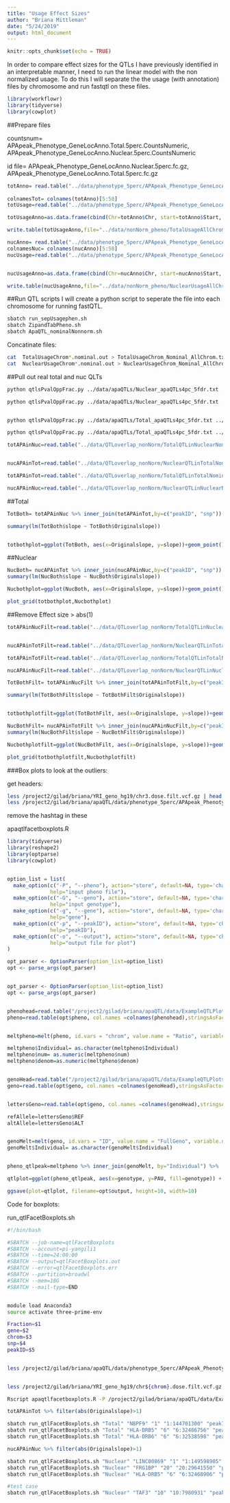 ```yaml
---
title: "Usage Effect Sizes"
author: "Briana Mittleman"
date: "5/24/2019"
output: html_document
---
```


```r
knitr::opts_chunk$set(echo = TRUE)
```

In order to compare effect sizes for the QTLs I have previously identified in an interpretable manner, I need to run the linear model with the non normalized usage. To do this I will separate the the usage (with annotation) files by chromosome and run fastqtl on these files.  

```r
library(workflowr)
library(tidyverse)
library(cowplot)
```

##Prepare files  

countsnum= APApeak_Phenotype_GeneLocAnno.Total.5perc.CountsNumeric, APApeak_Phenotype_GeneLocAnno.Nuclear.5perc.CountsNumeric

id file= APApeak_Phenotype_GeneLocAnno.Nuclear.5perc.fc.gz, APApeak_Phenotype_GeneLocAnno.Total.5perc.fc.gz



```r
totAnno= read.table("../data/phenotype_5perc/APApeak_Phenotype_GeneLocAnno.Total.5perc.fc.gz", stringsAsFactors = F, header = T) %>% separate(chrom, into=c("Chrchrom", "Start", "End", "ID"),sep=":") %>% mutate(Chr=str_sub(Chrchrom, 4, str_length(Chrchrom)))
                                                                                                                                                                                                                
colnamesTot= colnames(totAnno)[5:58]
totUsage=read.table("../data/phenotype_5perc/APApeak_Phenotype_GeneLocAnno.Total.5perc.CountsNumeric", stringsAsFactors = F, header = F, col.names = colnamesTot) 

totUsageAnno=as.data.frame(cbind(Chr=totAnno$Chr, start=totAnno$Start, end=totAnno$End, ID=totAnno$ID, totUsage ))

write.table(totUsageAnno,file="../data/nonNorm_pheno/TotalUsageAllChrom.txt", col.names = T, row.names = F, quote = F, sep="\t" )
```



```r
nucAnno= read.table("../data/phenotype_5perc/APApeak_Phenotype_GeneLocAnno.Nuclear.5perc.fc.gz", stringsAsFactors = F, header = T)%>% separate(chrom, into=c("Chrchrom", "Start", "End", "ID"),sep=":") %>% mutate(Chr=str_sub(Chrchrom, 4, str_length(Chrchrom)))
colnamesNuc= colnames(nucAnno)[5:58]
nucUsage=read.table("../data/phenotype_5perc/APApeak_Phenotype_GeneLocAnno.Nuclear.5perc.CountsNumeric", stringsAsFactors = F, header = F, col.names = colnamesNuc) 


nucUsageAnno=as.data.frame(cbind(Chr=nucAnno$Chr, start=nucAnno$Start, end=nucAnno$End, ID=nucAnno$ID, nucUsage ))

write.table(nucUsageAnno,file="../data/nonNorm_pheno/NuclearUsageAllChrom.txt", col.names = T, row.names = F, quote = F, sep="\t" )
```


##Run QTL scripts
I will create a python script to seperate the file into each chromosome for running fastQTL.  

```bash
sbatch run_sepUsagephen.sh
sbatch ZipandTabPheno.sh
sbatch ApaQTL_nominalNonnorm.sh
```

Concatinate files:  

```bash
cat  TotalUsageChrom*.nominal.out > TotalUsageChrom_Nominal_AllChrom.txt
cat  NuclearUsageChrom*.nominal.out > NuclearUsageChrom_Nominal_AllChrom.txt

```

##Pull out real total and nuc QLTs  


```bash
python qtlsPvalOppFrac.py ../data/apaQTLs/Nuclear_apaQTLs4pc_5fdr.txt ../data/nonNorm_pheno/TotalUsageChrom_Nominal_AllChrom.txt ../data/QTLoverlap_nonNorm/NuclearQTLinTotalNominal_nonNorm.txt  

python qtlsPvalOppFrac.py ../data/apaQTLs/Nuclear_apaQTLs4pc_5fdr.txt ../data/nonNorm_pheno/NuclearUsageChrom_Nominal_AllChrom.txt ../data/QTLoverlap_nonNorm/NuclearQTLinNuclearNominal_nonNorm.txt  


python qtlsPvalOppFrac.py ../data/apaQTLs/Total_apaQTLs4pc_5fdr.txt ../data/nonNorm_pheno/TotalUsageChrom_Nominal_AllChrom.txt ../data/QTLoverlap_nonNorm/TotalQTLinTotalNominal_nonNorm.txt  

python qtlsPvalOppFrac.py ../data/apaQTLs/Total_apaQTLs4pc_5fdr.txt ../data/nonNorm_pheno/NuclearUsageChrom_Nominal_AllChrom.txt ../data/QTLoverlap_nonNorm/TotalQTLinNuclearNominal_nonNorm.txt  
```



```r
totAPAinNuc=read.table("../data/QTLoverlap_nonNorm/TotalQTLinNuclearNominal_nonNorm.txt", header = F, stringsAsFactors = F, col.names=c("peakID", "snp", "dist", "pval", "slope"))


nucAPAinTot=read.table("../data/QTLoverlap_nonNorm/NuclearQTLinTotalNominal_nonNorm.txt", header = F, stringsAsFactors = F, col.names=c("peakID", "snp", "dist", "pval", "slope"))

totAPAinTot=read.table("../data/QTLoverlap_nonNorm/TotalQTLinTotalNominal_nonNorm.txt", header = F, stringsAsFactors = F, col.names=c("peakID", "snp", "dist", "pval", "slope")) %>% dplyr::select(peakID, snp, slope) %>% dplyr::rename("Originalslope"=slope)

nucAPAinNuc=read.table("../data/QTLoverlap_nonNorm/NuclearQTLinNuclearNominal_nonNorm.txt", header = F, stringsAsFactors = F, col.names=c("peakID", "snp", "dist", "pval", "slope")) %>% dplyr::select(peakID, snp, slope)%>% dplyr::rename("Originalslope"=slope)
```



##Total

```r
TotBoth= totAPAinNuc %>% inner_join(totAPAinTot,by=c("peakID", "snp"))

summary(lm(TotBoth$slope ~ TotBoth$Originalslope))


totbothplot=ggplot(TotBoth, aes(x=Originalslope, y=slope))+geom_point() + geom_smooth(method="lm") + labs(title="Total apaQTL effect sizes", x="Effect size in Total",y="Effect size in Nucler") + geom_density_2d(col="red") + annotate("text", y=2, x=2, label="R2=.61, slope=0.4")
```
##Nuclear  

```r
NucBoth= nucAPAinTot %>% inner_join(nucAPAinNuc,by=c("peakID", "snp"))
summary(lm(NucBoth$slope ~ NucBoth$Originalslope))

Nucbothplot=ggplot(NucBoth, aes(x=Originalslope, y=slope))+geom_point() + geom_smooth(method="lm") + labs(title="Nuclear apaQTL effect sizes", x="Effect size in Nuclear",y="Effect size in Total") + geom_density_2d(col="red") +  annotate("text", y=2, x=1, label="R2=.81, slope=0.74")
```

```r
plot_grid(totbothplot,Nucbothplot)
```

##Remove Effect size > abs(1)  


```r
totAPAinNucFilt=read.table("../data/QTLoverlap_nonNorm/TotalQTLinNuclearNominal_nonNorm.txt", header = F, stringsAsFactors = F, col.names=c("peakID", "snp", "dist", "pval", "slope")) %>% filter(abs(slope)<= 1)


nucAPAinTotFilt=read.table("../data/QTLoverlap_nonNorm/NuclearQTLinTotalNominal_nonNorm.txt", header = F, stringsAsFactors = F, col.names=c("peakID", "snp", "dist", "pval", "slope")) %>% filter(abs(slope)<= 1)

totAPAinTotFilt=read.table("../data/QTLoverlap_nonNorm/TotalQTLinTotalNominal_nonNorm.txt", header = F, stringsAsFactors = F, col.names=c("peakID", "snp", "dist", "pval", "slope")) %>% dplyr::select(peakID, snp, slope) %>%   filter(abs(slope)<= 1) %>% dplyr::rename("Originalslope"=slope)

nucAPAinNucFilt=read.table("../data/QTLoverlap_nonNorm/NuclearQTLinNuclearNominal_nonNorm.txt", header = F, stringsAsFactors = F, col.names=c("peakID", "snp", "dist", "pval", "slope")) %>% dplyr::select(peakID, snp, slope)%>%  filter(abs(slope)<= 1) %>%dplyr::rename("Originalslope"=slope)
```

```r
TotBothFilt= totAPAinNucFilt %>% inner_join(totAPAinTotFilt,by=c("peakID", "snp"))

summary(lm(TotBothFilt$slope ~ TotBothFilt$Originalslope))


totbothplotfilt=ggplot(TotBothFilt, aes(x=Originalslope, y=slope))+geom_point() + geom_smooth(method="lm") + labs(title="Total apaQTL effect sizes", y="Effect size in Nuclear",x="Effect size in Total") + geom_density_2d(col="red") + annotate("text", y=.75, x=.1, label="R2=.76, slope=0.77")+ geom_abline(slope=1,color="green")
```



```r
NucBothFilt= nucAPAinTotFilt %>% inner_join(nucAPAinNucFilt,by=c("peakID", "snp"))
summary(lm(NucBothFilt$slope ~ NucBothFilt$Originalslope))

Nucbothplotfilt=ggplot(NucBothFilt, aes(x=Originalslope, y=slope))+geom_point() + geom_smooth(method="lm") + labs(title="Nuclear apaQTL effect sizes", y="Effect size in Total",x="Effect size in Nuclear") + geom_density_2d(col="red") +  annotate("text", y=.75, x=.1, label="R2=.73, slope=0.71")+ geom_abline(slope=1,color="green")
```



```r
plot_grid(totbothplotfilt,Nucbothplotfilt)
```


###Box plots to look at the outliers:  


get headers:

```bash
less /project2/gilad/briana/YRI_geno_hg19/chr3.dose.filt.vcf.gz | head -n14 | tail -n1 > /project2/gilad/briana/apaQTL/data/ExampleQTLPlots/genotypeHeader.txt
less /project2/gilad/briana/apaQTL/data/phenotype_5perc/APApeak_Phenotype_GeneLocAnno.Total.5perc.fc.gz | head -n1 > /project2/gilad/briana/apaQTL/data/ExampleQTLPlots/phenotypeHeader.txt
```

remove the hashtag in these

apaqtlfacetboxplots.R
```r
library(tidyverse)
library(reshape2)
library(optparse)
library(cowplot)


option_list = list(
  make_option(c("-P", "--pheno"), action="store", default=NA, type='character',
              help="input pheno file"),
  make_option(c("-G", "--geno"), action="store", default=NA, type='character',
              help="input genotype"),
  make_option(c("-g", "--gene"), action="store", default=NA, type='character',
              help="gene"),
  make_option(c("-p", "--peakID"), action="store", default=NA, type='character',
              help="peakID"),
  make_option(c("-o", "--output"), action="store", default=NA, type='character',
              help="output file for plot")
)

opt_parser <- OptionParser(option_list=option_list)
opt <- parse_args(opt_parser)


opt_parser <- OptionParser(option_list=option_list)
opt <- parse_args(opt_parser)


phenohead=read.table("/project2/gilad/briana/apaQTL/data/ExampleQTLPlots/phenotypeHeader.txt", header = T,stringsAsFactors = F)
pheno=read.table(opt$pheno, col.names =colnames(phenohead),stringsAsFactors = F)


meltpheno=melt(pheno, id.vars = "chrom", value.name = "Ratio", variable.name = "Individual") %>% separate(Ratio, into=c("num", "denom"), sep="/")  %>%   separate(chrom, into=c("chrom", "start", "end", "peakID"),sep=":") %>% mutate(PeakLoc=paste(start, end, sep=":"))

meltpheno$Individual= as.character(meltpheno$Individual)
meltpheno$num= as.numeric(meltpheno$num)
meltpheno$denom=as.numeric(meltpheno$denom)


genoHead=read.table("/project2/gilad/briana/apaQTL/data/ExampleQTLPlots/genotypeHeader.txt", header = T,stringsAsFactors = F)
geno=read.table(opt$geno, col.names =colnames(genoHead),stringsAsFactors = F ) %>% select(ID,contains("NA")) 


lettersGeno=read.table(opt$geno, col.names =colnames(genoHead),stringsAsFactors = F,colClasses = c("character")) %>% select(REF, ALT)

refAllele=lettersGeno$REF
altAllele=lettersGeno$ALT


genoMelt=melt(geno, id.vars = "ID", value.name = "FullGeno", variable.name = "Individual" ) %>% separate(FullGeno, into=c("geno","dose","extra1"), sep=":") %>% select(Individual, dose) %>% mutate(genotype=ifelse(round(as.integer(dose))==0, paste(refAllele, refAllele, sep=""), ifelse(round(as.integer(dose))==1, paste(refAllele,altAllele, sep=""), paste(altAllele,altAllele,sep=""))))
genoMelt$Individual= as.character(genoMelt$Individual)


pheno_qtlpeak=meltpheno %>% inner_join(genoMelt, by="Individual") %>%  mutate(PAU=num/denom) 

qtlplot=ggplot(pheno_qtlpeak, aes(x=genotype, y=PAU, fill=genotype)) + geom_boxplot(width=.5)+ geom_jitter(alpha=1) + facet_grid(~PeakLoc) +scale_fill_brewer(palette = "YlOrRd")

ggsave(plot=qtlplot, filename=opt$output, height=10, width=10)
```



Code for boxplots:  

run_qtlFacetBoxplots.sh
```bash
#!/bin/bash

#SBATCH --job-name=qtlFacetBoxplots
#SBATCH --account=pi-yangili1
#SBATCH --time=24:00:00
#SBATCH --output=qtlFacetBoxplots.out
#SBATCH --error=qtlFacetBoxplots.err
#SBATCH --partition=broadwl
#SBATCH --mem=18G
#SBATCH --mail-type=END


module load Anaconda3
source activate three-prime-env

Fraction=$1
gene=$2
chrom=$3
snp=$4
peakID=$5


less /project2/gilad/briana/apaQTL/data/phenotype_5perc/APApeak_Phenotype_GeneLocAnno.${Fraction}.5perc.fc.gz | grep ${gene}_ > /project2/gilad/briana/apaQTL/data/ExampleQTLPlots/${gene}_${Fraction}PeaksPheno.txt


less /project2/gilad/briana/YRI_geno_hg19/chr${chrom}.dose.filt.vcf.gz | grep ${snp} >  /project2/gilad/briana/apaQTL/data/ExampleQTLPlots/${gene}_${Fraction}PeaksGenotype.txt

Rscript apaqtlfacetboxplots.R -P /project2/gilad/briana/apaQTL/data/ExampleQTLPlots/${gene}_${Fraction}PeaksPheno.txt -G /project2/gilad/briana/apaQTL/data/ExampleQTLPlots/${gene}_${Fraction}PeaksGenotype.txt --gene ${gene} -p ${peakID}  -o /project2/gilad/briana/apaQTL/data/ExampleQTLPlots/${gene}_${Fraction}${SNP}${peakID}_boxplot.png


```

```r
totAPAinTot %>% filter(abs(Originalslope)>1)
```

```bash
sbatch run_qtlFacetBoxplots.sh "Total" "NBPF9" "1" "1:144701300" "peak7314"
sbatch run_qtlFacetBoxplots.sh "Total" "HLA-DRB5" "6" "6:32486756" "peak113454"
sbatch run_qtlFacetBoxplots.sh "Total" "HLA-DRB6" "6" "6:32538598" "peak113461"

```


```r
nucAPAinNuc %>% filter(abs(Originalslope)>1)
```


```bash
sbatch run_qtlFacetBoxplots.sh "Nuclear" "LINC00869" "1" "1:149598905" "peak7883"
sbatch run_qtlFacetBoxplots.sh "Nuclear" "FRG1BP" "20" "20:29641550" "peak80905"
sbatch run_qtlFacetBoxplots.sh "Nuclear" "HLA-DRB5" "6" "6:32468906" "peak113456"

#test case  
sbatch run_qtlFacetBoxplots.sh "Nuclear" "TAF3" "10" "10:7980931" "peak14035"

```
